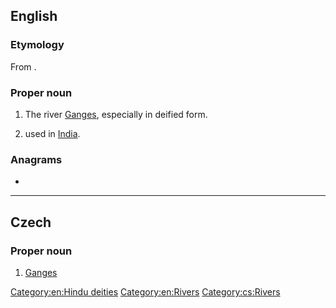 {{also|ganga|gāngà|gänga|gånga}}
==English==
{{wikipedia|Ganga in Hinduism}}

===Etymology===
From {{etyl|sa|en}} {{m|sa|sc=Deva|गङ्गा|tr=gáṅgā}}.

===Proper noun===
{{en-proper noun}}

# {{lb|en|Hinduism}} The river [[Ganges]], especially in deified form.
# {{given name|female|from=Sanskrit}} used in [[India]].

===Anagrams===
* {{anagrams|en|A-gang|Gaang}}

[[Category:en:Hindu deities]]
[[Category:en:Rivers]]

----

==Czech==

===Proper noun===
{{cs-proper noun|g=f}}

# [[Ganges]]

[[Category:cs:Rivers]]